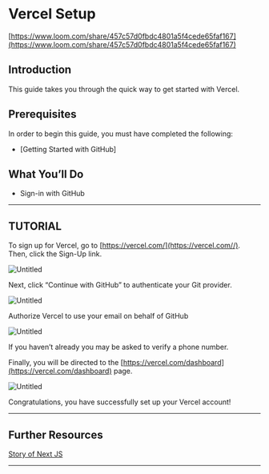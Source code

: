 # Vercel Setup

[https://www.loom.com/share/457c57d0fbdc4801a5f4cede65faf167](https://www.loom.com/share/457c57d0fbdc4801a5f4cede65faf167)

## **Introduction**

This guide takes you through the quick way to get started with Vercel.

## **Prerequisites**

In order to begin this guide, you must have completed the following:

- [Getting Started with GitHub]

## **What You’ll Do**

- Sign-in with GitHub

---
## **TUTORIAL**

To sign up for Vercel, go to [https://vercel.com/](https://vercel.com//). Then, click the Sign-Up link.

![Untitled](https://github.com/public-assembly/public-assembly-docs/blob/main/static/imgs/vercel-setup-assets/01.png)

Next, click “Continue with GitHub”  to authenticate your Git provider.

![Untitled](https://github.com/public-assembly/public-assembly-docs/blob/main/static/imgs/vercel-setup-assets/03.png)

Authorize Vercel to use your email on behalf of GitHub

![Untitled](https://github.com/public-assembly/public-assembly-docs/blob/main/static/imgs/vercel-setup-assets/02.png)

If you haven’t already you may be asked to verify a phone number. 

Finally, you will be directed to the [https://vercel.com/dashboard](https://vercel.com/dashboard) page.

![Untitled](https://github.com/public-assembly/public-assembly-docs/blob/main/static/imgs/vercel-setup-assets/04.png)

Congratulations, you have successfully set up your Vercel account!

---
## **Further Resources**

[Story of Next JS](https://www.youtube.com/watch?v=BILxV_vrZO0)

---
